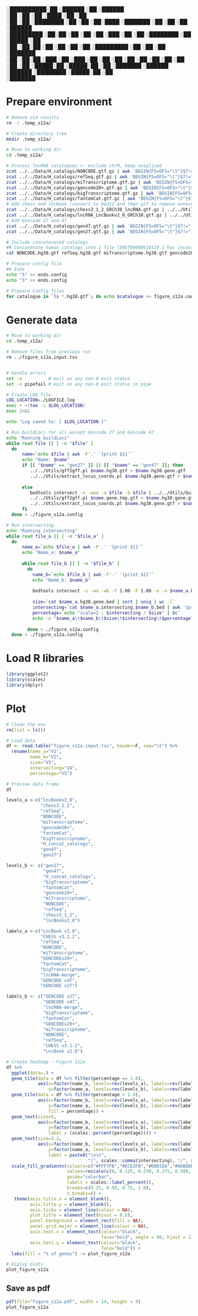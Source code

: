 ░██████████░██                                               ░██████     ░██    ░██████             
░██                                                         ░██   ░██  ░████   ░██   ░██            
░██        ░██ ░████████ ░██    ░██ ░██░████  ░███████     ░██           ░██         ░██  ░██████   
░█████████ ░██░██    ░██ ░██    ░██ ░███     ░██    ░██     ░████████    ░██     ░█████        ░██  
░██        ░██░██    ░██ ░██    ░██ ░██      ░█████████            ░██   ░██    ░██       ░███████  
░██        ░██░██   ░███ ░██   ░███ ░██      ░██            ░██   ░██    ░██   ░██       ░██   ░██  
░██        ░██ ░█████░██  ░█████░██ ░██       ░███████       ░██████   ░██████ ░████████  ░█████░██ 
                     ░██                                                                            
               ░███████                                                                             
                                                                                                    
# Prepare environment
```bash
# Remove old results
rm -r .temp_s12a/

# Create directory tree
mkdir .temp_s12a/

# Move to working dir
cd .temp_s12a/

# Process lncRNA catalogues <- exclude chrM, keep unspliced
zcat ../../Data/H_catalogs/NONCODE.gtf.gz | awk 'BEGIN{FS=OFS="\t"}$7!="."' | awk '$1 ~ /^chr[0-9XY]{1,2}$/ {print $0}' | grep "\S" > NONCODE.hg38.gtf
zcat ../../Data/H_catalogs/refSeq.gtf.gz | awk 'BEGIN{FS=OFS="\t"}$7!="."' | awk '$1 ~ /^chr[0-9XY]{1,2}$/ {print $0}' | grep "\S" > refSeq.hg38.gtf
zcat ../../Data/H_catalogs/miTranscriptome.gtf.gz | awk 'BEGIN{FS=OFS="\t"}$7!="."' | awk '$1 ~ /^chr[0-9XY]{1,2}$/ {print $0}' | grep "\S" > miTranscriptome.hg38.gtf
zcat ../../Data/H_catalogs/gencode20+.gtf.gz | awk 'BEGIN{FS=OFS="\t"}$7!="."' | awk '$1 ~ /^chr[0-9XY]{1,2}$/ {print $0}' | grep "\S" > gencode20+.hg38.gtf
zcat ../../Data/H_catalogs/bigTranscriptome.gtf.gz | awk 'BEGIN{FS=OFS="\t"}$7!="."' | awk '$1 ~ /^chr[0-9XY]{1,2}$/ {print $0}' | grep "\S" > bigTranscriptome.hg38.gtf
zcat ../../Data/H_catalogs/fantomCat.gtf.gz | awk 'BEGIN{FS=OFS="\t"}$7!="."' | awk '$1 ~ /^chr[0-9XY]{1,2}$/ {print $0}' | grep "\S" > fantomCat.hg38.gtf
# Add chess and lncBook (convert to bed12 and then gtf to remove unnecessary data)
zcat ../../Data/H_catalogs/chess3_1_2_GRCh38_lncRNA.gtf.gz | ../../Utils/gff2bed_full.pl - | awk 'BEGIN{FS=OFS="\t"}$6!="."' | awk '$1 ~ /^chr[0-9XY]{1,2}$/ {print $0}' | grep "\S" | ../../Utils/bed12togff - > chess3_1_2.hg38.gtf
zcat ../../Data/H_catalogs/lncRNA_LncBookv2_0_GRCh38.gtf.gz | ../../Utils/gff2bed_full.pl - | awk 'BEGIN{FS=OFS="\t"}$6!="."' | awk '$1 ~ /^chr[0-9XY]{1,2}$/ {print $0}' | grep "\S" | ../../Utils/bed12togff - > lncBookv2_0.hg38.gtf
# Add Gencode 27 and 47 
zcat ../../Data/H_catalogs/gen47.gtf.gz | awk 'BEGIN{FS=OFS="\t"}$7!="."' | awk '$1 ~ /^chr[0-9XY]{1,2}$/ {print $0}' | awk '$3=="exon"' | grep "\S" > gen47.hg38.gtf
zcat ../../Data/H_catalogs/gen27.gtf.gz | awk 'BEGIN{FS=OFS="\t"}$7!="."' | awk '$1 ~ /^chr[0-9XY]{1,2}$/ {print $0}' | awk '$3=="exon"' | grep "\S" > gen27.hg38.gtf

# Include concatenated catalogs
## Concatenate human catalogs into 1 file (ENST00000610119.1 has inconsistent strand); remove chrM
cat NONCODE.hg38.gtf refSeq.hg38.gtf miTranscriptome.hg38.gtf gencode20+.hg38.gtf bigTranscriptome.hg38.gtf fantomCat.hg38.gtf | ../../Utils/gff2bed_full.pl - | sort | uniq | grep -vFw "ENST00000610119.1" | awk 'BEGIN{FS=OFS="\t"}$6!="."' | awk '$1 ~ /^chr[0-9XY]{1,2}$/ {print $0}' | grep "\S" | ../../Utils/bed12togff - | ../../Utils/sortgff - | ../../Utils/tmerge --exonOverhangTolerance 8 --tmPrefix IC - | grep '\S' > H_concat_catalogs.hg38.gtf

# Prepare config file
## Ends
echo "5" >> ends.config
echo "3" >> ends.config

# Prepare Config files
for catalogue in `ls *.hg38.gtf`; do echo $catalogue >> figure_s12a.config; done
```

# Generate data
```bash
# Move to working dir
cd .temp_s12a/

# Remove files from previous run
rm ../figure_s12a.input.tsv


# Handle errors
set -e          # exit on any non-0 exit status
set -o pipefail # exit on any non-0 exit status in pipe

# Create LOG file
LOG_LOCATION=./LOGFILE.log
exec > >(tee -i $LOG_LOCATION)
exec 2>&1

echo "Log saved to: [ $LOG_LOCATION ]"

# Run buildLoci for all except Gencode 27 and Gencode 47
echo "Running buildLoci"
while read file || [ -n "$file" ]
  do
      name=`echo $file | awk -F'.' '{print $1}'`
      echo "Name: $name"
      if [[ "$name" == "gen27" ]] || [[ "$name" == "gen47" ]]; then
         ../../Utils/gff2gff.pl $name.hg38.gtf > $name.hg38.gene.gtf
         ../../Utils/extract_locus_coords.pl $name.hg38.gene.gtf > $name.hg38.gene.bed
      
      else
         bedtools intersect -s -wao -a $file -b $file | ../../Utils/buildLoci.pl - > $name.gene.tmp.gtf
         ../../Utils/gff2gff.pl $name.gene.tmp.gtf > $name.hg38.gene.gtf
         ../../Utils/extract_locus_coords.pl $name.hg38.gene.gtf > $name.hg38.gene.bed
      fi
  done < ./figure_s12a.config

# Run intersecting
echo "Running intersecting"
while read file_a || [ -n "$file_a" ]
  do
      name_a=`echo $file_a | awk -F'.' '{print $1}'`
      echo "Name_a: $name_a"
        
      while read file_b || [ -n "$file_b" ]
        do
          name_b=`echo $file_b | awk -F'.' '{print $1}'`
          echo "Name_b: $name_b"
          
          bedtools intersect -s -wa -wb -f 1.00 -F 1.00 -e -a $name_a.hg38.gene.bed -b $name_b.hg38.gene.bed > $name_a.intersecting.$name_b.bed
          
          size=`cat $name_a.hg38.gene.bed | sort | uniq | wc -l`
          intersecting=`cat $name_a.intersecting.$name_b.bed | awk '{print $4}' | sort | uniq | wc -l`
          percentage=`echo "scale=2 ; $intersecting / $size" | bc`
          echo -e "$name_a\t$name_b\t$size\t$intersecting\t$percentage" >> ../figure_s12a.input.tsv
          
        done < ./figure_s12a.config
  done < ./figure_s12a.config
```

# Load R libraries
```r
library(ggplot2)
library(scales)
library(dplyr)
```

# Plot
```r
# Clean the env
rm(list = ls())

# Load data
df <- read.table("figure_s12a.input.tsv", header=F, sep="\t") %>%
  rename(name_a="V1",
         name_b="V2",
         size="V3",
         intersecting="V4",
         percentage="V5")

# Preview data frame
df

levels_a <-c("lncBookv2_0",
             "chess3_1_2",
             "refSeq",
             "NONCODE",
             "miTranscriptome",
             "gencode20+",
             "fantomCat",
             "bigTranscriptome",
             "H_concat_catalogs",
             "gen47",
             "gen27")

levels_b <- c("gen27",
              "gen47",
              "H_concat_catalogs",
              "bigTranscriptome",
              "fantomCat",
              "gencode20+",
              "miTranscriptome",
              "NONCODE",
              "refSeq",
              "chess3_1_2",
              "lncBookv2_0")

labels_a <-c("LncBook v2.0",
             "CHESS v3.1.2",
             "refSeq",
             "NONCODE",
             "miTranscriptome",
             "GENCODEv20+",
             "fantomCat",
             "bigTranscriptome",
             "lncRNA-merge",
             "GENCODE v47",
             "GENCODE v27")

labels_b <- c("GENCODE v27",
              "GENCODE v47",
              "lncRNA-merge",
              "bigTranscriptome",
              "fantomCat",
              "GENCODEv20+",
              "miTranscriptome",
              "NONCODE",
              "refSeq",
              "CHESS v3.1.2",
              "LncBook v2.0")

# Create heatmap - Figure S12a
df %>%  
  ggplot(data=.) +
  geom_tile(data = df %>% filter(percentage == 1.0),
            aes(x=factor(name_b, levels=rev(levels_a), labels=rev(labels_a)),
                y=factor(name_a, levels=rev(levels_b), labels=rev(labels_b))), fill="#014636") +
  geom_tile(data = df %>% filter(percentage < 1.0),
            aes(x=factor(name_b, levels=rev(levels_a), labels=rev(labels_a)),
                y=factor(name_a, levels=rev(levels_b), labels=rev(labels_b)),
                fill = percentage)) +
  geom_text(size=5,
            aes(x=factor(name_b, levels=rev(levels_a), labels=rev(labels_a)),
                y=factor(name_a, levels=rev(levels_b), labels=rev(labels_b)),
                label = (scales::percent(percentage)))) +
  geom_text(size=3.2,
            aes(x=factor(name_b, levels=rev(levels_a), labels=rev(labels_a)),
                y=factor(name_a, levels=rev(levels_b), labels=rev(labels_b)),
                label = paste0("\n\n",
                               "(", scales::comma(intersecting), "/", scales::comma(size), ")"))) +
  scale_fill_gradientn(colours=c("#FFF7FB","#ECE2F0","#D0D1E6","#A6BDDB","#67A9CF","#3690C0","#02818A","#016C59","#014636"),
                       values=rescale(c(0, 0.125, 0.250, 0.375, 0.500, 0.625, 0.775, 0.900, 1.0)),
                       guide="colorbar",
                       labels = scales::label_percent(),
                       breaks=c(0.25, 0.50, 0.75, 1.0),
                       n.breaks=4) +
   theme(axis.title.x = element_blank(),
         axis.title.y = element_blank(),
         axis.ticks = element_line(colour = NA),
         plot.title = element_text(hjust = 0.5),
         panel.background = element_rect(fill = NA),
         panel.grid.major = element_line(colour = NA),
         axis.text.x = element_text(colour="black",
                                    face="bold", angle = 90, hjust = 1),
         axis.text.y = element_text(colour="black",
                                    face="bold")) +
  labs(fill = "% of genes") -> plot_figure_s12a

# Diplay plots
plot_figure_s12a
```

## Save as pdf
```r
pdf(file="figure_s12a.pdf", width = 14, height = 9)
plot_figure_s12a
```
